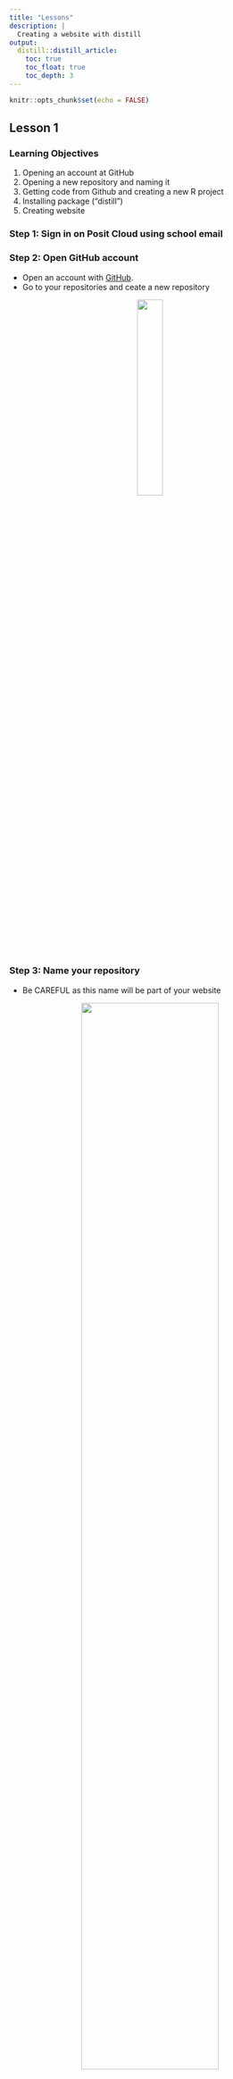 ```yaml
---
title: "Lessons"
description: |
  Creating a website with distill 
output: 
  distill::distill_article:
    toc: true
    toc_float: true
    toc_depth: 3
---
```


```r
knitr::opts_chunk$set(echo = FALSE)
```

## Lesson 1

### Learning Objectives

1.	Opening an account at GitHub 
2.	Opening a new repository and naming it
3.	Getting code from Github and creating a new R project
4.	Installing package (“distill”)
5.	Creating website 

### Step 1: Sign in on Posit Cloud using school email

### Step 2: Open GitHub account

- Open an account with [GitHub](https://github.com/).
- Go to your repositories and ceate a new repository

<center>

![](images/Picture20.png){width=30%}

</center>

### Step 3: Name your repository

- Be CAREFUL as this name will be part of your website


<center>

![](images/Picture21.png){width=70%}
</center>

- Tick the box to 'Add a README file'

<center>
![](images/Picture22.png){width=70%}
</center>

### Step 4: Clone repo and open new project on R

- Click on the green code button and copy URL

<center>
![](images/Picture23.png){width=50%}
</center>

- Go to R positcloud and open new project (from Git Repository)

<center>

![](images/Picture24.png){width=50%}
</center>

- Paste in the code that you copied at GitHub



### Step 5: Setup R 

- Open Project and change appearance.

**Tools-> global options > Appearance**

- (Optional)If you want to see your changes in R instead of new window

**Tools-> global options > R Markdown > show output preview in "Viewer Pane"**

### Step 6: Install distill package

- Close and open project again

-	Install “distill” using this code (type in console)  

```r

install.packages("distill")

```

- click ENTER


![](images/Picture25.png)
 
- Then type this code

```r

library(distill)

```


- click ENTER
 
 
- Go to packages (bottom right pane) and check if there is a ‘tick’ next to the distill box

![](images/Picture26.png){width=75%}

### Step 7: Create website

- Copy and paste this code in consule making sure you write the name of your website

```r

create_website(dir = ".", title ="name of your website", gh_pages = TRUE)

```
Example: 

<center>
![](images/Picture80.png)
</center>

- Click 'ENTER' to run code

- click **Build** (in top right window) and then **Build Website**

**Your website is now ready to view.**

 We will learn about layouts in the next lesson.
 
<center>
![](images/4.png){width=70%}
</center>




## Lesson 2 

### Learning objectives
1)	Find a good layout for your website homepage
2)	Change the title in YAML
3)	Add text on the homepage


### Step 1: Choose layout
Choose a layout/template from this website 
[Seankross postcards](https://github.com/seankross/postcards)

Add this code in the console and click ENTER:  

```r

install.packages("postcards")
```


### Step 2: Delete the old index file

- Tick index.rmd in Files tab (bottom right pane)

- Delete index.rmd file

### Step 3: Create template for homepage

Add this code to console with your chosen template name for example:

```r

create_article(file ="index", template= "trestles", package = "postcards")

```

- Click on index.rmd from the Files tab (bottom right pane)

- Now go to top left pane.

-	Copy this code and paste after output in a new line:

```r

site: distill::distill_website


```

<center>
![](images/Picture8.png){width=50%}
</center>

•	This creates the template for the homepage

•	Change title

•	KNIT to see a preview of the homepage

### Step 4: Writing text on the homepage

- Now add all your info on your homepage

- Change layout of page using these symbols

- For title (bigger font) use   # biggest  ,## smaller, ### smaller

- For bold use ** before and after **

- For italics use * before and after *

<center>
![](images/4.png){width=70%}
</center>


## Lesson 3 

### Learning objectives: 

1)	Add video link and images to homepage
2)	Add emoji to website

### Step 1: Add images to R

- On your computer desktop make a new folder called "Images".

- Add all the images you want to use.

- Change the folder into a compressed folder. 

- Now in your R Positcloud go to bottom right window and click Upload

- Choose the Images Compressed folder. Now you can use all your pictures in R

### Step 2: Change main picture on your Homepage

- Go to index.rmd

- In the top right window you can see "image:"

- Change image by writing down the name of folder >slash > name of image > dot > format of image. ( in between the speech marks)

<center>
![Example](images/Picture28.png){width=50%}
</center>
- To add picture on any page use this format: 

```r

![title of image](images/name of pic.jpg)

```
 

**Add video (from YouTube) to R**

  - Open a Youtube video
  
  - Click “share” and then “embed” then copy code
  
  - Add code to your page


### Step 3: To insert emoji 

- Run this code in console (bottom left window)

```r

install.packages("devtools")

```

- Click ENTER

- then this code: 

```r

devtools::install_github("hadley/emo")

```

- Now you can add emoji like this:

```r

`r emo::ji("smile")` 

```

- For more emoji names visit [this page](https://github.com/hadley/emo)


- click **Build** (in top right window) and **then Build Website**

<center>
![](images/4.png){width=70%}
</center>

## Lesson 4 

### Learning objectives: 
1)	Add new pages to your website
2)	Add icons to buttons
3)	Push changes to Github

### Step 1: Adding more pages to your website

- Go to site.yml

- Now copy ( text and href) of ‘about’

- Paste underneath and rename it

EXAMPLE:

![](images/Picture30.png){width=40%}

- Use this code to make new page 

```r

create_article("name")
```

- The name you use needs to be exactly the same as "href" name
 
- Write the title  of this page in the top left window
 
 **KNIT**
 
### Step 2: Add icons to buttons
 
- Go to index.rmd file

- In the top left window now change the code from "label" like this

```r

  - label: '<i class="fab fa-twitter"></i> Twitter'
    url: 'https://twitter.com/R_Girls_School target="_blank"'
  - label: '<i class="fab fa-github"></i> GitHub'
    url: 'https://github.com/R-Girls target="_blank"'
  - label: '<i class="fas fa-envelope"></i> Contact Us'
    url: "mailto:maryam.nawaz@greenoak.bham.sch.uk"

```
 
- Now **Knit** and see changes

- "Target=_blank" makes sure that the link opens in a new tab (window)

- For more icons-> Go to [website](https://fontawesome.com/search), search and copy code between the <> marks

- Keep clicking **Knit** to see changes

- Click **Build** (in top right window) and **then Build Website**

### Step 3:  To push to Github (going ONLINE)

- Enter the following code in console

```r

install.packages("usethis")

```

- click ENTER

- Now enter this code into console using your login details with Github

```r

usethis::use_git_config(user.name= "your user name",user.email= "your email")

```

- Enter in console 

```r
usethis::create_github_token()

```

and get token from Github (90 days)

- Now paste this code into console

```r

gitcreds::gitcreds_set()
```

- **Enter password or token:** insert password here

- Save this code somewhere as you might need it again later.

- Now go to Git ( top right window) -> click on **commit**

- Tick all the boxes 

- Add a message and click **commit** ->  and then Click **push**

- Your website should have updated on Github. Go to check on Github.com

**On Github website:**

Go to settings -> Pages -> change branch main to /docs

<center>
![](images/Picture33.png){width=50%}
</center>

**Then view your website as its ONLINE now.**

<center>
![](images/4.png){width=70%}
</center>

## Lesson 5

### Learning objectives: 
1)	Create a css file for theme
2)	Import google fonts
3)	Import colours for layout

### Stage 1: Create new theme -> css file

- Add this code to console   

```r

create_theme("my-theme")

```

- On _site.yml add line of code after output_dir: 

```r

theme: my_theme.css

```

![](images/Picture14.png){width=40%}

### Step 2: Change your font

- Import google fonts from this [website](https://fonts.google.com/)

- Search for fav font and select @import 

- Copy the code in between the style tags < style>

- Now add at the top of css file all the fonts you want to use. Customise !!!!

![](images/Picture32.png){width=50%}



- Always **knit** to see changes until you are happy with font type and size

### Step 3: Choose color palette     

- Go to [coolers website](https://coolors.co/)

- Make a palette and download for later use.

- You can lock colors you like or press space bar for new colors

- You can export to pdf (HEX and RGB)

![](images/Picture17.png) 

- To make changes go to your css file :

**Example**
- Title size = 28px (How big do you want the title to be?)

- Text color = What colour do you want the text to be?

- Text size = 28px (size of text)

- Hover color = white (when you move mouse over the writing what colour should it change into)

- Background color = #C34A79  (The colour of the banner)

![Example](images/Picture16.png){width=60%} 

  
### Step 4: Saving Changes

After making all the changes you want save on github

- click **Build** (in top right window) and **then Build Website**

- Commit- push to save on website as mentioned above

<center>
![](images/4.png){width=70%}
</center>

## Lesson 6
### Learning objectives: 
1)	Changing the font colours
2)	Change button colours
3)	Include a navigation bar
4)	Add table of contents

### Step 1: Change colour of biggest font

Copy this code at the bottom of css file

```r


h1 {
	  color: #C34A79;
	  font-size: 36px;
	}
```

Now you can change the colour and font size of your biggest font on website

### Step2: To change button colours

Copy this code underneath

```r
  .btn-outline-dark {
	    background-color: transparent; 
	    color: rgba(195, 74, 121);
	    border: 1px solid;
	    border-color: rgba(195, 74, 121);
	}
	

	.btn-outline-dark:hover {
	    background-color: rgba(195, 74, 121);
	    border-color: rgba(195, 74, 121);
	    color: white;
	}

```


- Now you change colours of button using coolers.co website.

- Also look at [R Grilsgithub](https://github.com/R-Girls/website/blob/main/rgirls-theme.css) for further codes.


### Step 3: Menu bar (dropdown)

- Go to _site.yml

- The menu argument allows you to add dropdown options in the header

- 	Make sure the spaces are properly formatted or you’ll get an error (even one tab off on menu as example)

- Note: the links won’t work yet because we haven’t created the pages yet


![Example](images/Picture18.png){width=75%}

### Step 4: Add table of contents

- Add this code at the top of your page


```r
    toc: true
    toc_depth: 3
    toc_float: true

```


- toc means table of content

- toc_depth is the the differet levels of headers you used

![](images/Picture34.png){width=50%}

- click **Build** (in top right window) and **then Build Website**

- Push all changes to Github

**Hope you enjoyed making your new website with R `r emo::ji("smile")`**

![](images/2.png) 